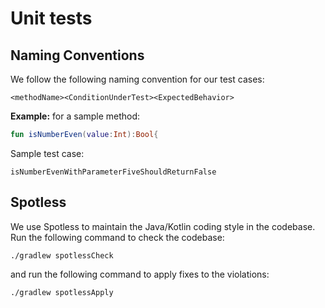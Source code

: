 # Unit tests

## Naming Conventions

We follow the following naming convention for our test cases:
```
<methodName><ConditionUnderTest><ExpectedBehavior>
```

**Example:** for a sample method:
```kotlin
fun isNumberEven(value:Int):Bool{
```

Sample test case:

```
isNumberEvenWithParameterFiveShouldReturnFalse
```

## Spotless
We use Spotless to maintain the Java/Kotlin coding style in the codebase. Run the following command to check the codebase:

```
./gradlew spotlessCheck
```

and run the following command to apply fixes to the violations:

```
./gradlew spotlessApply
```
